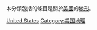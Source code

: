 {{Commonscat|Landforms of the United States|美國地形}}
本分類包括的條目是關於[[美國|美國]]的[[地形|地形]]。

[[Category:北美洲各国地形‎|United States]]
[[Category:美国地理|Category:美国地理]]